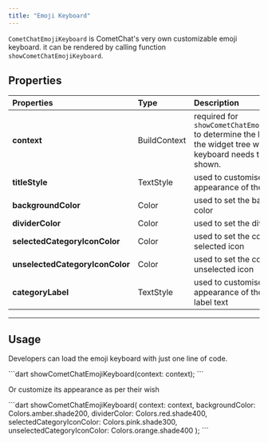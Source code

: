 ```yaml
---
title: "Emoji Keyboard"
---
```


`CometChatEmojiKeyboard` is CometChat's very own customizable emoji keyboard. it can be rendered by calling function `showCometChatEmojiKeyboard`.

## Properties

| Properties                      | Type         | Description                                                                                                                  |
| :------------------------------- | :------------ | :---------------------------------------------------------------------------------------------------------------------------- |
| **context**                     | BuildContext | required for `showCometChatEmojiKeyboard` to determine the location in the widget tree where the keyboard needs to be shown. |
| **titleStyle**                  | TextStyle    | used to customise the appearance of the title text                                                                           |
| **backgroundColor**             | Color        | used to set the background color                                                                                             |
| **dividerColor**                | Color        | used to set the divider color                                                                                                |
| **selectedCategoryIconColor**   | Color        | used to set the color of selected icon                                                                                       |
| **unselectedCategoryIconColor** | Color        | used to set the color of unselected icon                                                                                     |
| **categoryLabel**               | TextStyle    | used to customise the appearance of the category label text                                                                  |

***

## Usage

Developers can load the emoji keyboard with just one line of code.

<Tabs>
<Tab title="Dart">
```dart
showCometChatEmojiKeyboard(context: context);
```

</Tab>

</Tabs>

Or customize its appearance as per their wish

<Tabs>
<Tab title="Dart">
```dart
showCometChatEmojiKeyboard(
    context: context,
    backgroundColor: Colors.amber.shade200,
    dividerColor: Colors.red.shade400,
    selectedCategoryIconColor: Colors.pink.shade300,
    unselectedCategoryIconColor: Colors.orange.shade400
);
```

</Tab>

</Tabs>

